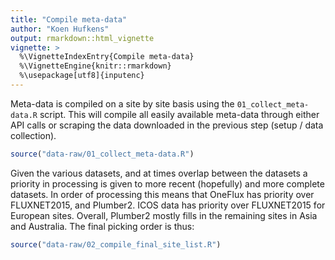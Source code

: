```yaml
---
title: "Compile meta-data"
author: "Koen Hufkens"
output: rmarkdown::html_vignette
vignette: >
  %\VignetteIndexEntry{Compile meta-data}
  %\VignetteEngine{knitr::rmarkdown}
  %\usepackage[utf8]{inputenc}
---
```


Meta-data is compiled on a site by site basis using the
`01_collect_meta-data.R` script. This will compile all easily available
meta-data through either API calls or scraping the data downloaded in the
previous step (setup / data collection).

```r
source("data-raw/01_collect_meta-data.R")
```

Given the various datasets, and at times overlap between the datasets a priority
in processing is given to more recent (hopefully) and more complete datasets. In
order of processing this means that OneFlux has priority over FLUXNET2015, and 
Plumber2. ICOS data has priority over FLUXNET2015 for European sites. Overall, 
Plumber2 mostly fills in the remaining sites in Asia and Australia. The final
picking order is thus:

```r
source("data-raw/02_compile_final_site_list.R")
```
